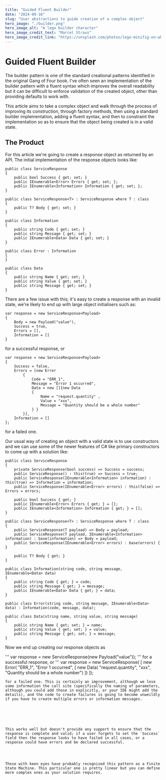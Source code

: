 ```yaml
---
title: "Guided Fluent Builder"
date: "2024-09-16"
slug: "User abstractions to guide creation of a complex object"
hero_image: "./builder.png"
hero_image_alt: "A lego builder character"
hero_image_credit_text: "Marcel Straus"
hero_image_credit_link: "https://unsplash.com/photos/lego-minifig-on-white-surface-rxGN4Z6wN5s"
---
```


Guided Fluent Builder
=====================

The builder pattern is one of the standard creational patterns identified in the original Gang of Four book. I've often seen an implementation of the builder pattern with a fluent syntax which improves the overall readability but it can be difficult to enforce validation of the created object, other than providing defaults to work with.

This article aims to take a complex object and walk through the process of improving its construction, through factory methods, then using a standard builder implementation, adding a fluent syntax, and then to constraint the implementation so as to ensure that the object being created is in a valid state.


The Product
-----------

For this article we're going to create a response object as returned by an API. The initial implementation of the response objects looks like:

```
public class ServiceResponse
{
    public bool Success { get; set; }
    public IEnumerable<Error> Errors { get; set; };
    public IEnumerable<Information> Information { get; set; };
}

public class ServiceResponse<T> : ServiceResponse where T : class
{
    public T? Body { get; set; }
}

public class Information
{
    public string Code { get; set; }
    public string Message { get; set; }
    public IEnumerable<Data> Data { get; set; }
}

public class Error : Information
{
}

public class Data
{
    public string Name { get; set; }
    public string Value { get; set; }
    public string Message { get; set; }
}
```

There are a few issue with this; it's easy to create a response with an invalid state, we're likely to end up with large object initialisers such as:

```
var response = new ServiceResponse<Payload>
{
    Body = new Payload("value"),
    Success = true,
    Errors = [],
    Information = []
}
```
for a successful response, or
```
var response = new ServiceResponse<Payload>
{
    Success = false,
    Errors = [new Error
        {
            Code = "ERR_1",
            Message = "Error 1 occurred",
            Data = new []{new Data
            {
                Name = "request.quantity" ,
                Value = "xxx",
                Message = "Quantity should be a whole number"
            } } 
        }],
    Information = []
};
```
for a failed one.

Our usual way of creating an object with a valid state is to use constructors and we can use some of the newer features of C# like primary constructors to come up with a solution like:

```
public class ServiceResponse
{
    private ServiceResponse(bool success) => Success = success;
    public ServiceResponse() : this(true) => Success = true;
    public ServiceResponse(IEnumerable<Information> information) : this(true) => Information = information;
    public ServiceResponse(IEnumerable<Error> errors) : this(false) => Errors = errors;

    public bool Success { get; }
    public IEnumerable<Error> Errors { get; } = [];
    public IEnumerable<Information> Information { get; } = [];
}

public class ServiceResponse<T> : ServiceResponse where T : class
{
    public ServiceResponse(T payload) => Body = payload;
    public ServiceResponse(T payload, IEnumerable<Information> information) : base(information) => Body = payload;
    public ServiceResponse(IEnumerable<Error> errors) : base(errors) { }

    public T? Body { get; }
}

public class Information(string code, string message, IEnumerable<Data> data)
{
    public string Code { get; } = code;
    public string Message { get; } = message;
    public IEnumerable<Data> Data { get; } = data;
}

public class Error(string code, string message, IEnumerable<Data> data) : Information(code, message, data);

public class Data(string name, string value, string message)
{
    public string Name { get; set; } = name;
    public string Value { get; set; } = value;
    public string Message { get; set; } = message;
}
```
Now we end up creating our response objects as

'''
var response = new ServiceResponse<Payload>(new Payload("value"));
'''
for a successful response, or
'''
var response = new ServiceResponse<Payload>(
[
    new Error(
        "ERR_1",
        "Error 1 occurred",
        [
            new Data(
                "request.quantity",
                "xxx",
                "Quantity should be a whole number")
        ])
]);
```
for a failed one. This is certainly an improvement, although we lose some information the call site (specifically the naming of parameters, although you could add those in explicitly, or your IDE might add the details), and the code to create failures is going to become unweildly if you have to create multiple errors or information messages.






This works well but doesn't provide any support to ensure that the response is complete and valid; if a user forgets to set the `Success` field then the response looks to have failed in all cases, or a response could have errors and be declared successful.




Those with keen eyes have probably recognised this pattern as a Finite State Machine. This particular one is pretty linear but you can define more complex ones as your solution requires.

